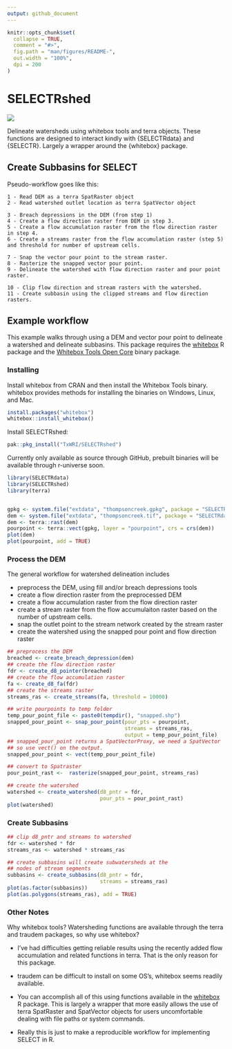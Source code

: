```yaml
---
output: github_document
---
```


<!-- README.md is generated from README.Rmd. Please edit that file -->

```r
knitr::opts_chunk$set(
  collapse = TRUE,
  comment = "#>",
  fig.path = "man/figures/README-",
  out.width = "100%",
  dpi = 200
)
```

# SELECTRshed

<!-- badges: start -->
[![](https://img.shields.io/badge/lifecycle-experimental-orange.svg)](https://lifecycle.r-lib.org/articles/stages.html#experimental)
<!-- badges: end -->

Delineate watersheds using whitebox tools and terra objects.
These functions are designed to interact kindly with {SELECTRdata} and {SELECTR}. Largely a wrapper around the {whitebox} package.



## Create Subbasins for SELECT

Pseudo-workflow goes like this:

```
1 - Read DEM as a terra SpatRaster object
2 - Read watershed outlet location as terra SpatVector object

3 - Breach depressions in the DEM (from step 1)
4 - Create a flow direction raster from DEM in step 3.
5 - Create a flow accumulation raster from the flow direction raster in step 4.
6 - Create a streams raster from the flow accumulation raster (step 5) and threshold for number of upstream cells.

7 - Snap the vector pour point to the stream raster.
8 - Rasterize the snapped vector pour point.
9 - Delineate the watershed with flow direction raster and pour point raster.

10 - Clip flow direction and stream rasters with the watershed.
11 - Create subbasin using the clipped streams and flow direction rasters.
```

## Example workflow

This example walks through using a DEM and vector pour point to delineate 
a watershed and delineate subbasins. This package requires the [whitebox](https://whiteboxr.gishub.org/)
R package and the [Whitebox Tools Open Core](https://www.whiteboxgeo.com/)
binary package.

### Installing

Install whitebox from CRAN and then install the Whitebox Tools binary. 
whitebox provides methods for installing the binaries on Windows, Linux, and Mac.

```r
install.packages("whitebox")
whitebox::install_whitebox()
```

Install SELECTRshed:

```r
pak::pkg_install("TxWRI/SELECTRshed")
```

Currently only available as source through GitHub, prebuilt binaries will be available through r-universe soon.

```r
library(SELECTRdata)
library(SELECTRshed)
library(terra)


gpkg <- system.file("extdata", "thompsoncreek.gpkg", package = "SELECTRdata")
dem <- system.file("extdata", "thompsoncreek.tif", package = "SELECTRdata")
dem <- terra::rast(dem)
pourpoint <- terra::vect(gpkg, layer = "pourpoint", crs = crs(dem))
plot(dem)
plot(pourpoint, add = TRUE)
```

### Process the DEM

The general workflow for watershed delineation includes

- preprocess the DEM, using fill and/or breach depressions tools
- create a flow direction raster from the preprocessed DEM
- create a flow accumulation raster from the flow direction raster
- create a stream raster from the flow accumulaiton raster based on the number of upstream cells.
- snap the outlet point to the stream network created by the stream raster
- create the watershed using the snapped pour point and flow direction raster


```r
## preprocess the DEM
breached <- create_breach_depression(dem)
## create the flow direction raster
fdr <- create_d8_pointer(breached)
## create the flow accumulation raster
fa <- create_d8_fa(fdr)
## create the streams raster
streams_ras <- create_streams(fa, threshold = 10000)

```


```r
## write pourpoints to temp folder
temp_pour_point_file <- paste0(tempdir(), "snapped.shp")
snapped_pour_point <- snap_pour_point(pour_pts = pourpoint,
                                      streams = streams_ras,
                                      output = temp_pour_point_file)
## snapped_pour_point returns a SpatVectorProxy, we need a SpatVector
## so use vect() on the output.
snapped_pour_point <- vect(temp_pour_point_file)

## convert to Spatraster
pour_point_rast <-  rasterize(snapped_pour_point, streams_ras)

## create the watershed
watershed <- create_watershed(d8_pntr = fdr, 
                              pour_pts = pour_point_rast)
plot(watershed)
```


### Create Subbasins


```r
## clip d8_pntr and streams to watershed
fdr <- watershed * fdr
streams_ras <- watershed * streams_ras

## create subbasins will create subwatersheds at the
## nodes of stream segments
subbasins <- create_subbasins(d8_pntr = fdr,
                              streams = streams_ras)
plot(as.factor(subbasins))
plot(as.polygons(streams_ras), add = TRUE)
```


### Other Notes

Why whitebox tools? Watersheding functions are available through the terra and traudem packages, so why use whitebox?

- I've had difficulties getting reliable results using the recently added flow accumulation and related functions in terra. That is the only reason for this package.

- traudem can be difficult to install on some OS's, whitebox seems readily available.

- You can accomplish all of this using functions available in the [whitebox](https://whiteboxr.gishub.org/) R package. This is largely a wrapper that more easily allows the use of terra SpatRaster and SpatVector objects for users uncomfortable dealing with file paths or system commands.

- Really this is just to make a reproducible workflow for implementing SELECT in R.

